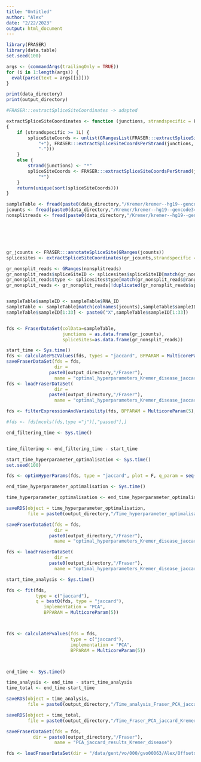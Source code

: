 ```yaml
---
title: "Untitled"
author: "Alex"
date: "2/22/2023"
output: html_document
---
```


```r
library(FRASER)
library(data.table)
set.seed(100)
```


```r
args <- (commandArgs(trailingOnly = TRUE))
for (i in 1:length(args)) {
  eval(parse(text = args[[i]]))
}

```

```r
print(data_directory)
print(output_directory)


```

```r
#FRASER:::extractSpliceSiteCoordinates -> adapted

extractSpliceSiteCoordinates <- function (junctions, strandspecific = F)
{
    if (strandspecific >= 1L) {
        spliceSiteCoords <- unlist(GRangesList(FRASER:::extractSpliceSiteCoordsPerStrand(junctions,
            "+"), FRASER:::extractSpliceSiteCoordsPerStrand(junctions,
            "-")))
    }
    else {
        strand(junctions) <- "*"
        spliceSiteCoords <- FRASER:::extractSpliceSiteCoordsPerStrand(junctions,
            "*")
    }
    return(unique(sort(spliceSiteCoords)))
}
```

```r
sampleTable <- fread(paste0(data_directory,"/Kremer/kremer--hg19--gencode34/sampleAnnotation.tsv"))
jcounts <- fread(paste0(data_directory,"/Kremer/kremer--hg19--gencode34/k_j_counts.tsv.gz"))
nonsplitreads <- fread(paste0(data_directory,"/Kremer/kremer--hg19--gencode34/k_theta_counts.tsv.gz"))






gr_jcounts <- FRASER:::annotateSpliceSite(GRanges(jcounts))
splicesites <- extractSpliceSiteCoordinates(gr_jcounts,strandspecific = F)

gr_nonsplit_reads <- GRanges(nonsplitreads)
gr_nonsplit_reads$spliceSiteID <- splicesites$spliceSiteID[match(gr_nonsplit_reads@ranges,splicesites@ranges, nomatch = 0)]
gr_nonsplit_reads$type <- splicesites$type[match(gr_nonsplit_reads@ranges,splicesites@ranges, nomatch = 0)]
gr_nonsplit_reads <- gr_nonsplit_reads[!duplicated(gr_nonsplit_reads$spliceSiteID,fromLast=T),]


sampleTable$sampleID <- sampleTable$RNA_ID
sampleTable <- sampleTable[match(colnames(jcounts),sampleTable$sampleID, nomatch = 0)]
sampleTable$sampleID[1:33] <- paste0("X",sampleTable$sampleID[1:33])


fds <- FraserDataSet(colData=sampleTable,
                     junctions = as.data.frame(gr_jcounts),
                     spliceSites=as.data.frame(gr_nonsplit_reads))
```


```r
start_time <- Sys.time()
fds <- calculatePSIValues(fds, types = "jaccard", BPPARAM = MulticoreParam(5))
saveFraserDataSet(fds = fds,
                  dir =
                paste0(output_directory,"/Fraser"),
                  name = "optimal_hyperparameters_Kremer_disease_jaccard")
fds <- loadFraserDataSet(
                  dir =
                paste0(output_directory,"/Fraser"),
                  name = "optimal_hyperparameters_Kremer_disease_jaccard")

```


```r
fds <- filterExpressionAndVariability(fds, BPPARAM = MulticoreParam(5), filter = TRUE)
```


```r
#fds <- fds[mcols(fds,type ="j")[,"passed"],]

end_filtering_time <- Sys.time()


time_filtering <- end_filtering_time - start_time
```


```r
start_time_hyperparameter_optimalisation <- Sys.time()
set.seed(100)

fds <- optimHyperParams(fds, type = "jaccard", plot = F, q_param = seq(2,11,1), BPPARAM = MulticoreParam(5))

end_time_hyperparameter_optimalisation <- Sys.time()

time_hyperparameter_optimalisation <- end_time_hyperparameter_optimalisation - start_time_hyperparameter_optimalisation

saveRDS(object = time_hyperparameter_optimalisation,
        file = paste0(output_directory,"/Time_hyperparameter_optimalisation_Fraser_PCA_jaccard_Kremer_disease.RDS"))

saveFraserDataSet(fds = fds,
                  dir =
                paste0(output_directory,"/Fraser"),
                  name = "optimal_hyperparameters_Kremer_disease_jaccard")

```




```r
fds <- loadFraserDataSet(
                  dir =
                paste0(output_directory,"/Fraser"),
                  name = "optimal_hyperparameters_Kremer_disease_jaccard")

start_time_analysis <- Sys.time()

fds <- fit(fds,
           type = c("jaccard"),
           q = bestQ(fds, type = "jaccard"),
              implementation = "PCA",
              BPPARAM = MulticoreParam(5))



fds <- calculatePvalues(fds = fds,
                        type = c("jaccard"),
                        implementation = "PCA",
                        BPPARAM = MulticoreParam(5))



end_time <- Sys.time()

time_analysis <- end_time - start_time_analysis
time_total <- end_time-start_time

saveRDS(object = time_analysis, 
        file = paste0(output_directory,"/Time_analysis_Fraser_PCA_jaccard_Kremer_disease.RDS"))

saveRDS(object = time_total,
        file = paste0(output_directory,"/Time_Fraser_PCA_jaccard_Kremer_disease_total.RDS"))

saveFraserDataSet(fds = fds, 
          dir = paste0(output_directory,"/Fraser"),
                  name = "PCA_jaccard_results_Kremer_disease")
```



```r
fds <- loadFraserDataSet(dir = "/data/gent/vo/000/gvo00063/Alex/Offsets-paper/Aberrant-splicing/Output_files/Fraser", name = "optimal_hyperparameters_Kremer_disease_jaccard")
```

